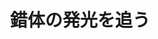 ﻿---
title: "錯体の発光を追う"
category: "理学院"
vol: 42
interviewee: "海津 洋行 "
url: ""
tags: ["光","錯体","発光","海"]
pdf: "42-4.pdf"
career: ""
preface: "錯体の励起状態についての研究がなされている海津。そのなかで錯体の発光をテーマにした研究に絞り紹介をします。"
---
